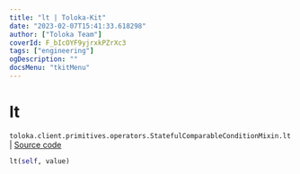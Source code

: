 ```yaml
---
title: "lt | Toloka-Kit"
date: "2023-02-07T15:41:33.618298"
author: ["Toloka Team"]
coverId: F_bIcOYF9yjrxkPZrXc3
tags: ["engineering"]
ogDescription: ""
docsMenu: "tkitMenu"
---
```


# lt
`toloka.client.primitives.operators.StatefulComparableConditionMixin.lt` | [Source code](https://github.com/Toloka/toloka-kit/blob/v1.1.3/src/client/primitives/operators.py#L185)

```python
lt(self, value)
```